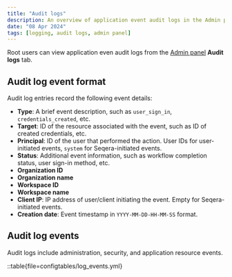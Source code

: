```yaml
---
title: "Audit logs"
description: An overview of application event audit logs in the Admin panel
date: "08 Apr 2024"
tags: [logging, audit logs, admin panel]
---
```


Root users can view application even audit logs from the [Admin panel](../administration/overview.mdx) **Audit logs** tab.

## Audit log event format 

Audit log entries record the following event details:

- **Type**: A brief event description, such as `user_sign_in`, `credentials_created`, etc.
- **Target**: ID of the resource associated with the event, such as ID of created credentials, etc.
- **Principal**: ID of the user that performed the action. User IDs for user-initiated events, `system` for Seqera-initiated events.
- **Status**: Additional event information, such as workflow completion status, user sign-in method, etc.
- **Organization ID**
- **Organization name**
- **Workspace ID**
- **Workspace name**
- **Client IP**: IP address of user/client initiating the event. Empty for Seqera-initiated events.
- **Creation date**: Event timestamp in `YYYY-MM-DD-HH-MM-SS` format.

## Audit log events

Audit logs include administration, security, and application resource events.

::table{file=configtables/log_events.yml}
